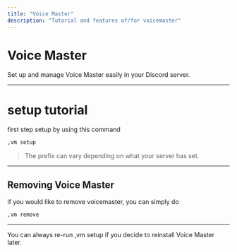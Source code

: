 ```yaml
---
title: "Voice Master"
description: "Tutorial and features of/for voicemaster"
---
```


#  Voice Master

Set up and manage Voice Master easily in your Discord server.

---

# setup tutorial
first step setup by using this command

```bash
,vm setup
```

> The prefix can vary depending on what your server has set.

---

## Removing Voice Master

if you would like to remove voicemaster, you can simply do

```bash
,vm remove
```

---

<Info>
You can always re-run <InlineCode>,vm setup</InlineCode> if you decide to reinstall Voice Master later.
</Info>
